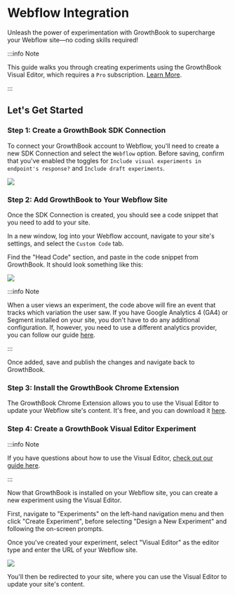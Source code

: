 # Webflow Integration

Unleash the power of experimentation with GrowthBook to supercharge your Webflow site—no coding skills required!

:::info Note

This guide walks you through creating experiments using the GrowthBook Visual Editor, which requires a `Pro` subscription. [Learn More](https://www.growthbook.io/pricing).

:::

## Let's Get Started

### Step 1: Create a GrowthBook SDK Connection

To connect your GrowthBook account to Webflow, you'll need to create a new SDK Connection and select the `Webflow` option. Before saving, confirm that you've enabled the toggles for `Include visual experiments in endpoint's response?` and `Include draft experiments`.

![](../../static/images/integrations/webflow/webflow-sdk-connection.png)

### Step 2: Add GrowthBook to Your Webflow Site

Once the SDK Connection is created, you should see a code snippet that you need to add to your site.

In a new window, log into your Webflow account, navigate to your site's settings, and select the `Custom Code` tab.

Find the "Head Code" section, and paste in the code snippet from GrowthBook. It should look something like this:

![](../../static/images/integrations/webflow/growthbook-webflow-edit-code.png)

:::info Note

When a user views an experiment, the code above will fire an event that tracks which variation the user saw. If you have Google Analytics 4 (GA4) or Segment installed on your site, you don't have to do any additional configuration. If, however, you need to use a different analytics provider, you can follow our guide [here](https://docs.growthbook.io/app/visual#option-2-pre-built-script-tag-best-for-shopify-webflow).

:::

Once added, save and publish the changes and navigate back to GrowthBook.

### Step 3: Install the GrowthBook Chrome Extension

The GrowthBook Chrome Extension allows you to use the Visual Editor to update your Webflow site's content. It's free, and you can download it [here](https://chromewebstore.google.com/detail/growthbook-devtools/opemhndcehfgipokneipaafbglcecjia).

### Step 4: Create a GrowthBook Visual Editor Experiment

:::info Note

If you have questions about how to use the Visual Editor, [check out our guide here](https://docs.growthbook.io/app/visual).

:::

Now that GrowthBook is installed on your Webflow site, you can create a new experiment using the Visual Editor.

First, navigate to "Experiments" on the left-hand navigation menu and then click "Create Experiment", before selecting "Design a New Experiment" and following the on-screen prompts.

Once you've created your experiment, select "Visual Editor" as the editor type and enter the URL of your Webflow site.

![](../../static/images/integrations/webflow/growthbook-webflow-visual-editor.png)

You'll then be redirected to your site, where you can use the Visual Editor to update your site's content.
